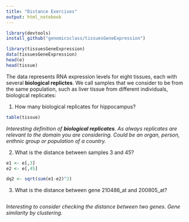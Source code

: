 ```yaml
---
title: "Distance Exercises"
output: html_notebook
---
```


```r
library(devtools)
install_github("genomicsclass/tissuesGeneExpression")
```

```r
library(tissuesGeneExpression)
data(tissuesGeneExpression)
head(e)
head(tissue)
```

The data represents RNA expression levels for eight tissues, each with several **biological replictes**. We call samples that we consider to be from the same population, such as liver tissue from different individuals, biological replicates:

1. How many biological replicates for hippocampus?

```r
table(tissue)
```

*Interesting definition of **biological replicates**.  As always replicates are relevant to the domain you are considering. Could be an organ, person, enthnic group or population of a country.*

2. What is the distance between samples 3 and 45?

```r
e1 <- e[,3]
e2 <- e[,45]

dq2 <- sqrt(sum(e1-e2)^2)
```

3. What is the distance between gene 210486_at and 200805_at?

```r

```


*Interesting to consider checking the distance between two genes. Gene similarity by clustering.*


